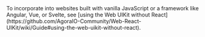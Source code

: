<PlatformWrapper platform="web">
    To incorporate <Vg k="UIK" /> into websites built with vanilla JavaScript or a framework like Angular, Vue, or Svelte, see [using the Web UIKit without React](https://github.com/AgoraIO-Community/Web-React-UIKit/wiki/Guide#using-the-web-uikit-without-react).
</PlatformWrapper>
